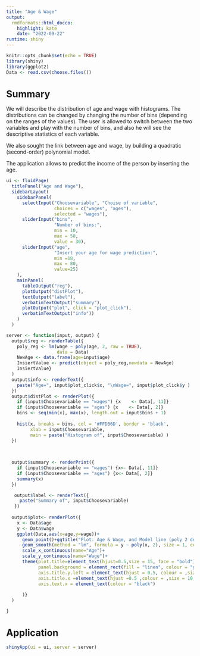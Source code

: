 ---
title: "Age & Wage"
output:
  rmdformats::html_docco:
    highlight: kate
    date: "2022-09-22"
runtime: shiny
---

```{r setup,  include = FALSE }
knitr::opts_chunk$set(echo = TRUE)
library(shiny)
library(ggplot2)
Data <- read.csv(choose.files())
```

<h1 style="font-size:25px;">Summary</h1>
We will describe the distribution of age and wage with histograms. The distributions can be changed by changing the number of bins (depending on the ranges of the values).
The user is allowed to switch between the two variables and play with the number of bins, and also he will see the descriptive statistics of each variable.

We also sought the link between age and wage, by building a quadratic (second-order) polynomial model.

The application allows to predict the income of the person by inserting the age.


```{r eruptions, echo=TRUE}

ui <- fluidPage(
  titlePanel("Age and Wage"),
  sidebarLayout(
    sidebarPanel(
      selectInput("Choosevariable", "Choise of variable",
                  choices = c("wages", "ages"),
                  selected = "wages"),
      sliderInput("bins",
                  "Number of bins:",
                  min = 10,
                  max = 50,
                  value = 30),
      sliderInput("age",
                  "Insert your age for wage prediction:",
                  min =18,
                  max = 80,
                  value=25)
    ),
    mainPanel(
      tableOutput("reg"),
      plotOutput("distPlot"),
      textOutput("label"),
      verbatimTextOutput("summary"),
      plotOutput("plot", click = "plot_click"),
      verbatimTextOutput("info"))
    )
  )

```


```{r}

server <- function(input, output) {
  output$reg <- renderTable({
    poly_reg <- lm(wage ~ poly(age, 2, raw = TRUE),
                   data = Data)
    NewAge <- data.frame(age=input$age)
    InsiertValue <- predict(object = poly_reg,newdata = NewAge)
    InsiertValue}
  )
  output$info <- renderText({
    paste("Age=", input$plot_click$x, "\nWage=", input$plot_click$y )
  })
  output$distPlot <- renderPlot({
    if (input$Choosevariable == "wages") {x    <- Data[, 11]}
    if (input$Choosevariable == "ages") {x    <- Data[, 2]}
    bins <- seq(min(x), max(x), length.out = input$bins + 1)
    
    hist(x, breaks = bins, col = '#FFDB6D', border = 'black',
         xlab = input$Choosevariable,
         main = paste("Histogram of", input$Choosevariable) )
  })
  
    

  output$summary <- renderPrint({
    if (input$Choosevariable == "wages") {x<- Data[, 11]}
    if (input$Choosevariable == "ages") {x<- Data[, 2]}
    summary(x)
  })

   output$label <- renderText({
     paste("Summary of", input$Choosevariable)
   })
  
  output$plot<- renderPlot({
    x <- Data$age
    y <- Data$wage
    ggplot(Data,aes(x=age,y=wage))+
      geom_point()+ggtitle("Plot: Age & Wage, and Model line (poly 2 degree)")+
      geom_smooth(method = "lm", formula = y ~ poly(x, 2), size = 1, colour= "blue")+
      scale_x_continuous(name="Age")+
      scale_y_continuous(name="Wage")+
      theme(plot.title=element_text(hjust=0.5,size = 15, face = "bold"),
            panel.background = element_rect(fill = "linen", colour = "grey50"),
            axis.title.y.left = element_text(hjust = 0.5, colour = ,size = 10, face = "bold") ,
            axis.title.x =element_text(hjust =0.5 ,colour = ,size = 10, face = "bold") ,
            axis.text.x = element_text(colour = "black")
            
      )}
  )

}
```

<h1 style="font-size:25px;">Application</h1>
```{r, echo=FALSE}
shinyApp(ui = ui, server = server)

```



